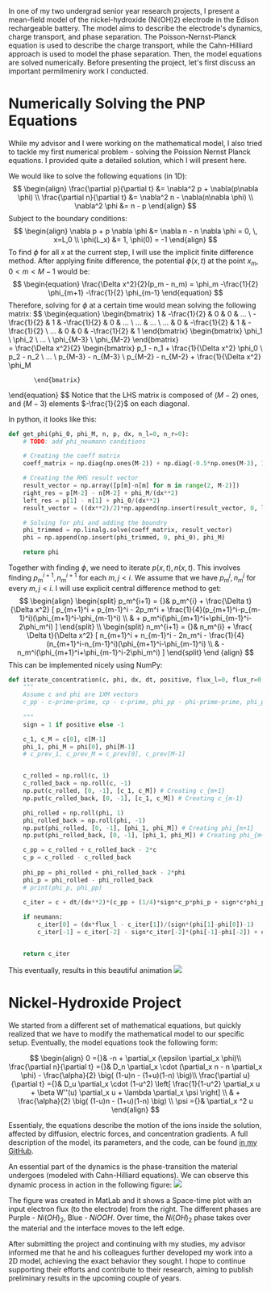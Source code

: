 

<MarkdownLayout headline="Capturing a the dynamics of a battery, <strong>&nbspwith mathematics</strong>.">
In one of my two undergrad senior year research projects, I present a mean-field model of the nickel-hydroxide (Ni(OH)2) electrode in the Edison rechargeable battery. The model aims to describe the electrode's dynamics, charge transport, and phase separation. The Poisson-Nernst-Planck equation is used to describe the charge transport, while the Cahn-Hilliard approach is used to model the phase separation. Then, the model equations are solved numerically. Before presenting the project, let's first discuss an important permilmeniry work I conducted.

# Numerically Solving the PNP Equations
While my advisor and I were working on the mathematical model, I also tried to tackle my first numerical problem - solving the Poission Nernst Planck equations. I provided quite a detailed solution, which I will present here.


We would like to solve the following equations (in 1D):
$$
\begin{align}
    \frac{\partial p}{\partial t} &= \nabla^2 p + \nabla(p\nabla \phi) \\
    \frac{\partial n}{\partial t} &= \nabla^2 n - \nabla(n\nabla \phi) \\
    \nabla^2 \phi &= n - p
\end{align}
$$
Subject to the boundary conditions:
$$
\begin{align}
    \nabla p + p \nabla \phi &= \nabla n - n \nabla \phi = 0, \, x=L,0 \\
    \phi(L_x) &= 1, \phi(0) = -1
\end{align}
$$
To find $\phi$ for all $x$ at the current step, I will use the implicit finite difference method.
After applying finite difference, the potential $\phi(x,t)$ at the point $x_m, 0<m<M-1$ would be:
$$
\begin{equation}
    \frac{\Delta x^2}{2}(p_m - n_m) = \phi_m -\frac{1}{2} \phi_{m+1} -\frac{1}{2} \phi_{m-1}
\end{equation}
$$
Therefore, solving for $\phi$ at a certain time would mean solving the following matrix:
$$
\begin{equation}
       \begin{bmatrix}
          1 & -\frac{1}{2} & 0 & 0 & ... \\
          -\frac{1}{2} & 1 & -\frac{1}{2} & 0 & ... \\
          ... & ... \\
          ... & 0 & -\frac{1}{2} & 1 & -\frac{1}{2} \\
          ... & 0 & 0 & -\frac{1}{2} & 1
       \end{bmatrix}
       \begin{bmatrix}
          \phi_1 \\
          \phi_2 \\
          ... \\
          \phi_{M-3} \\
          \phi_{M-2}
       \end{bmatrix}    
         =
         \frac{\Delta x^2}{2}
          \begin{bmatrix}
           p_1 - n_1 + \frac{1}{\Delta x^2} \phi_0 \\
           p_2 - n_2 \\
           ... \\
           p_{M-3} - n_{M-3} \\
           p_{M-2} - n_{M-2} + \frac{1}{\Delta x^2} \phi_M
        
           \end{bmatrix}
\end{equation}
$$
Notice that the LHS matrix is composed of $(M-2)$ ones, and $(M-3)$ elements $-\frac{1}{2}$ on each diagonal.  

In python, it looks like this:
```python
def get_phi(phi_0, phi_M, n, p, dx, n_l=0, n_r=0):
    # TODO: add phi_neumann conditions

    # Creating the coeff matrix
    coeff_matrix = np.diag(np.ones(M-2)) + np.diag(-0.5*np.ones(M-3), 1) + np.diag(-0.5*np.ones(M-3), -1)

    # Creating the RHS result vector
    result_vector = np.array([p[m]-n[m] for m in range(2, M-2)])
    right_res = p[M-2] - n[M-2] + phi_M/(dx**2)
    left_res = p[1] - n[1] + phi_0/(dx**2)
    result_vector = ((dx**2)/2)*np.append(np.insert(result_vector, 0, left_res), right_res)

    # Solving for phi and adding the boundry
    phi_trimmed = np.linalg.solve(coeff_matrix, result_vector)
    phi = np.append(np.insert(phi_trimmed, 0, phi_0), phi_M)

    return phi
```

Together with finding $\phi$, we need to iterate $p(x,t), n(x,t)$. This involves finding $p_m^{i+1}, n_m^{i+1}$ for each $m, j<i$. We assume that we have $p_m^j, n_m^j$ for every $m, j<i$.
I will use explicit central difference method to get:
$$
\begin{align}
    \begin{split}
        p_m^{i+1} = {}& p_m^{i} + \frac{\Delta t}{\Delta x^2} [ p_{m+1}^i + p_{m-1}^i - 2p_m^i + \frac{1}{4}(p_{m+1}^i-p_{m-1}^i)(\phi_{m+1}^i-\phi_{m-1}^i) \\
        & + p_m^i(\phi_{m+1}^i+\phi_{m-1}^i-2\phi_m^i) ]
    \end{split} \\
    \begin{split}
        n_m^{i+1} = {}& n_m^{i} + \frac{ \Delta t}{\Delta x^2} [ n_{m+1}^i + n_{m-1}^i - 2n_m^i - \frac{1}{4}(n_{m+1}^i-n_{m-1}^i)(\phi_{m+1}^i-\phi_{m-1}^i) \\
        & - n_m^i(\phi_{m+1}^i+\phi_{m-1}^i-2\phi_m^i) ]
    \end{split}
\end {align}
$$
This can be implemented nicely using NumPy:
```python
def iterate_concentration(c, phi, dx, dt, positive, flux_l=0, flux_r=0, neumann=False):
    """
    Assume c and phi are 1XM vectors 
    c_pp - c-prime-prime, cp - c-prime, phi_pp - phi-prime-prime, phi_p - phi-prime
    
    """
    sign = 1 if positive else -1

    c_1, c_M = c[0], c[M-1]
    phi_1, phi_M = phi[0], phi[M-1]
    # c_prev_1, c_prev_M = c_prev[0], c_prev[M-1]


    c_rolled = np.roll(c, 1)
    c_rolled_back = np.roll(c, -1)
    np.put(c_rolled, [0, -1], [c_1, c_M]) # Creating c_{m+1}
    np.put(c_rolled_back, [0, -1], [c_1, c_M]) # Creating c_{m-1}

    phi_rolled = np.roll(phi, 1)
    phi_rolled_back = np.roll(phi, -1)
    np.put(phi_rolled, [0, -1], [phi_1, phi_M]) # Creating phi_{m+1}
    np.put(phi_rolled_back, [0, -1], [phi_1, phi_M]) # Creating phi_{m+1}

    c_pp = c_rolled + c_rolled_back - 2*c
    c_p = c_rolled - c_rolled_back
    
    phi_pp = phi_rolled + phi_rolled_back - 2*phi
    phi_p = phi_rolled - phi_rolled_back
    # print(phi_p, phi_pp)

    c_iter = c + dt/(dx**2)*(c_pp + (1/4)*sign*c_p*phi_p + sign*c*phi_pp)
    
    if neumann:
        c_iter[0] = (dx*flux_l - c_iter[1])/(sign*(phi[1]-phi[0])-1)
        c_iter[-1] = c_iter[-2] - sign*c_iter[-2]*(phi[-1]-phi[-2]) + dx*flux_r


    return c_iter
```
This eventually, results in this beautiful animation
<img  src="/projects_media/nickel-hydroxide/pnp.gif"/>

# Nickel-Hydroxide Project

We started from a different set of mathematical equations, but quickly realized that we have to modify the mathematical model to our specific setup. Eventually, the model equations took the following form:

$$
\begin{align}
    0 ={}& -n + \partial_x (\epsilon \partial_x \phi)\\
    \frac{\partial n}{\partial t} ={}& D_n \partial_x \cdot (\partial_x n - n \partial_x \phi) - \frac{\alpha}{2} \big( (1-u)n - (1+u)(1-n) \big)\\
    \frac{\partial u}{\partial t} ={}& D_u \partial_x \cdot (1-u^2) \left[ \frac{1}{1-u^2} \partial_x u + \beta W''(u) \partial_x u + \lambda \partial_x \psi \right] \\
    & + \frac{\alpha}{2} \big( (1-u)n - (1+u)(1-n) \big) \\
    \psi ={}& \partial_x ^2 u
\end{align}
$$

Essentialy, the equations describe the motion of the ions inside the solution, affected by diffusion, electric forces, and concentration gradients. 
A full description of the model, its parameters, and the code, can be found <a class="textlink" href="https://github.com/nadav7679/phase_field_Ni_batteries/blob/main/Mean_field_of_nickel_hydroxide_electrode_in_Edison_rechargeable_battery_final.pdf">in my GitHub</a>.  

An essential part of the dynamics is the phase-transition the material undergoes (modeled with Cahn-Hilliard equations). We can observe this dynamic process in action in the following figure:
<img class="w-10/12" src="/projects_media/nickel-hydroxide/nickel.jpg"/>

The figure was created in MatLab and it shows a Space-time plot with an input electron flux (to the electrode) from the right. The different phases are Purple - ${Ni(OH)_2}$, Blue - ${NiOOH}$. Over time, the ${Ni(OH)_2}$ phase takes over the material and the interface moves to the left edge.

After submitting the project and continuing with my studies, my advisor informed me that he and his colleagues further developed my work into a 2D model, achieving the exact behavior they sought. I hope to continue supporting their efforts and contribute to their research, aiming to publish preliminary results in the upcoming couple of years.


</MarkdownLayout>

